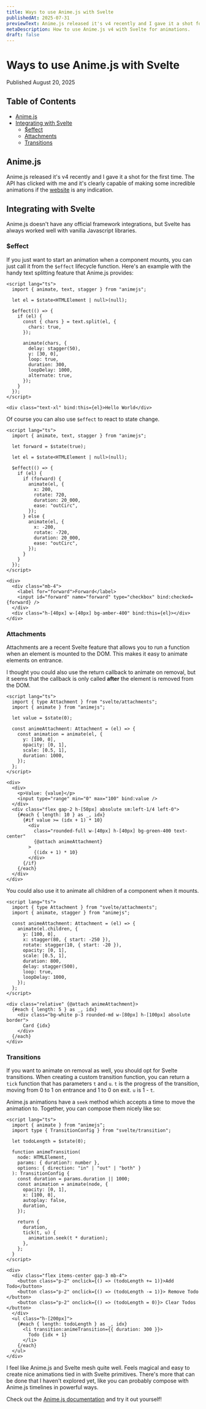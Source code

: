 ```yaml
---
title: Ways to use Anime.js with Svelte
publishedAt: 2025-07-31
previewText: Anime.js released it's v4 recently and I gave it a shot for the first time. The API has clicked with me and it's clearly
metaDescription: How to use Anime.js v4 with Svelte for animations.
draft: false
---
```


# Ways to use Anime.js with Svelte
<div class="published">
Published August 20, 2025
</div>

## Table of Contents
  - [Anime.js](#animejs)
  - [Integrating with Svelte](#integrating-with-svelte)
    - [$effect](#effect)
    - [Attachments](#attachments)
    - [Transitions](#transitions)


## Anime.js

Anime.js released it's v4 recently and I gave it a shot for the first time. The API has clicked with me and it's clearly
capable of making some incredible animations if the <a href="https://animejs.com/" target="_blank">website</a> is any indication.

## Integrating with Svelte

Anime.js doesn't have any official framework integrations, but Svelte has always worked well with vanilla Javascript libraries.

### $effect

If you just want to start an animation when a component mounts, you can just call it from the `$effect` lifecycle function. Here's an example with
the handy text splitting feature that Anime.js provides:

```svelte
<script lang="ts">
  import { animate, text, stagger } from "animejs";

  let el = $state<HTMLElement | null>(null);

  $effect(() => {
    if (el) {
      const { chars } = text.split(el, {
        chars: true,
      });

      animate(chars, {
        delay: stagger(50),
        y: [30, 0],
        loop: true,
        duration: 300,
        loopDelay: 1000,
        alternate: true,
      });
    }
  });
</script>

<div class="text-xl" bind:this={el}>Hello World</div>

```

<Showcase>
  <Effect client:load />
</Showcase>

Of course you can also use `$effect` to react to state change.


```svelte
<script lang="ts">
  import { animate, text, stagger } from "animejs";

  let forward = $state(true);

  let el = $state<HTMLElement | null>(null);

  $effect(() => {
    if (el) {
      if (forward) {
        animate(el, {
          x: 200,
          rotate: 720,
          duration: 20_000,
          ease: "outCirc",
        });
      } else {
        animate(el, {
          x: -200,
          rotate: -720,
          duration: 20_000,
          ease: "outCirc",
        });
      }
    }
  });
</script>

<div>
  <div class="mb-4">
    <label for="forward">Forward</label>
    <input id="forward" name="forward" type="checkbox" bind:checked={forward} />
  </div>
  <div class="h-[40px] w-[40px] bg-amber-400" bind:this={el}></div>
</div>

```

<Showcase>
  <StatefulEffect client:visible />
</Showcase>

### Attachments

Attachments are a recent Svelte feature that allows you to run a function when an element is mounted to the DOM. This makes it easy to
animate elements on entrance.

I thought you could also use the return callback to animate on removal, but it seems that the callback is only called **after** the element is removed from the DOM.


```svelte
<script lang="ts">
  import { type Attachment } from "svelte/attachments";
  import { animate } from "animejs";

  let value = $state(0);

  const animeAttachment: Attachment = (el) => {
    const animation = animate(el, {
      y: [100, 0],
      opacity: [0, 1],
      scale: [0.5, 1],
      duration: 1000,
    });
  };
</script>

<div>
  <div>
    <p>Value: {value}</p>
    <input type="range" min="0" max="100" bind:value />
  </div>
  <div class="flex gap-2 h-[50px] absolute sm:left-1/4 left-0">
    {#each { length: 10 } as _, idx}
      {#if value >= (idx + 1) * 10}
        <div
          class="rounded-full w-[40px] h-[40px] bg-green-400 text-center"
          {@attach animeAttachment}
        >
          {(idx + 1) * 10}
        </div>
      {/if}
    {/each}
  </div>
</div>
```

<Showcase>
<Attach client:visible />
</Showcase>

You could also use it to animate all children of a component when it mounts.

```svelte
<script lang="ts">
  import { type Attachment } from "svelte/attachments";
  import { animate, stagger } from "animejs";

  const animeAttachment: Attachment = (el) => {
    animate(el.children, {
      y: [100, 0],
      x: stagger(80, { start: -250 }),
      rotate: stagger(10, { start: -20 }),
      opacity: [0, 1],
      scale: [0.5, 1],
      duration: 800,
      delay: stagger(500),
      loop: true,
      loopDelay: 1000,
    });
  };
</script>

<div class="relative" {@attach animeAttachment}>
  {#each { length: 5 } as _, idx}
    <div class="bg-white p-3 rounded-md w-[80px] h-[100px] absolute border">
      Card {idx}
    </div>
  {/each}
</div>
```

<Showcase>
  <AttachChildren client:visible />
</Showcase>

### Transitions

If you want to animate on removal as well, you should opt for Svelte transitions. When creating a custom transition function,
you can return a `tick` function that has parameters `t` and `u`. `t` is the progress of the transition, moving from 0 to 1 on entrance and 1 to 0 on exit.
`u` is 1 - `t`.

Anime.js animations have a `seek` method which accepts a time to move the animation to. Together, you can compose them nicely like so:

```svelte
<script lang="ts">
  import { animate } from "animejs";
  import type { TransitionConfig } from "svelte/transition";

  let todoLength = $state(0);

  function animeTransition(
    node: HTMLElement,
    params: { duration?: number },
    options: { direction: "in" | "out" | "both" }
  ): TransitionConfig {
    const duration = params.duration || 1000;
    const animation = animate(node, {
      opacity: [0, 1],
      x: [100, 0],
      autoplay: false,
      duration,
    });

    return {
      duration,
      tick(t, u) {
        animation.seek(t * duration);
      },
    };
  }
</script>

<div>
  <div class="flex items-center gap-3 mb-4">
    <button class="p-2" onclick={() => (todoLength += 1)}>Add Todo</button>
    <button class="p-2" onclick={() => (todoLength -= 1)}> Remove Todo </button>
    <button class="p-2" onclick={() => (todoLength = 0)}> Clear Todos </button>
  </div>
  <ul class="h-[200px]">
    {#each { length: todoLength } as _, idx}
      <li transition:animeTransition={{ duration: 300 }}>
        Todo {idx + 1}
      </li>
    {/each}
  </ul>
</div>
```


<Showcase>
  <Transition client:visible />
</Showcase>

I feel like Anime.js and Svelte mesh quite well. Feels magical and easy to create nice animations tied in with Svelte primitives.
There's more that can be done that I haven't explored yet, like you can probably compose with Anime.js timelines in powerful ways.

Check out the <a href="https://animejs.com/documentation/" target="_blank">Anime.js documentation</a> and try it out yourself!